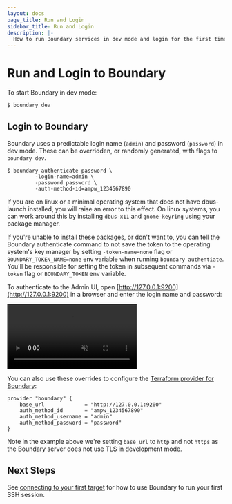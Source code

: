 ```yaml
---
layout: docs
page_title: Run and Login
sidebar_title: Run and Login
description: |-
  How to run Boundary services in dev mode and login for the first time.
---
```


# Run and Login to Boundary

To start Boundary in dev mode:

```bash
$ boundary dev
```

## Login to Boundary

Boundary uses a predictable login name (`admin`) and password (`password`) in
dev mode. These can be overridden, or randomly generated, with flags to
`boundary dev`.

<Tabs>
<Tab heading="CLI">

```
$ boundary authenticate password \
         -login-name=admin \
         -password password \
         -auth-method-id=ampw_1234567890
```

If you are on linux or a minimal operating system that does not have dbus-launch installed, you will
raise an error to this effect. On linux systems, you can work around this by installing `dbus-x11` 
and `gnome-keyring` using your package manager. 

If you're unable to install these packages, or don't want to, you can tell the Boundary authenticate
command to not save the token to the operating system's key manager by setting `-token-name=none` flag 
or `BOUNDARY_TOKEN_NAME=none` env variable when running `boundary authentiate`. You'll be responsible
for setting the token in subsequent commands via `-token` flag or `BOUNDARY_TOKEN` env variable.

</Tab>
<Tab heading="Admin Console">

To authenticate to the Admin UI, open
[http://127.0.0.1:9200](http://127.0.0.1:9200) in a browser and enter the login
name and password:

<video muted playsInline autoPlay loop class="boundary-clickthrough-video">
  <source
    type="video/mp4"
    src="https://www.datocms-assets.com/2885/1602260993-boundary-clickthrough-getting-started-run-and-login.mp4"
  />
</video>

</Tab>
<Tab heading="Terraform">


You can also use these overrides to configure the [Terraform provider for
Boundary](https://github.com/hashicorp/terraform-provider-boundary):

```hcl
provider "boundary" {
    base_url             = "http://127.0.0.1:9200"
    auth_method_id       = "ampw_1234567890"
    auth_method_username = "admin"
    auth_method_password = "password"
}
```

Note in the example above we're setting `base_url` to `http` and not `https` as
the Boundary server does not use TLS in development mode.

</Tab>
</Tabs>


## Next Steps

See [connecting to your first target](/docs/getting-started/connect-to-target) for how
to use Boundary to run your first SSH session.
